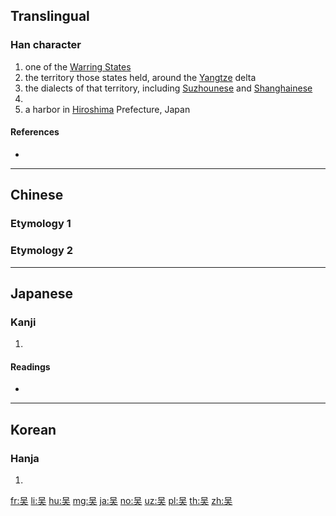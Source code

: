 {{character info/new}}
{{also|吳|呉}}
==Translingual==
{{Han simplified forms|吳|呉|吴}}
===Han character===
{{Han char|rn=30|rad=口|as=04|sn=7|four=|canj=RMK|ids=⿱口天}}

# one of the [[w:Warring States period|Warring States]]
# the territory those states held, around the [[Yangtze]] delta
# the dialects of that territory, including [[Suzhounese]] and [[Shanghainese]]
# {{surname|lang=zh}}
# a harbor in [[Hiroshima]] Prefecture, Japan

====References====
* {{Han ref|kx=0179.070|dkj=03366|dj=0397.010|hdz=10585.030|uh=5434|ud=21556}}

----

==Chinese==

===Etymology 1===
{{zh-see|吳}}

===Etymology 2===
{{zh-see|吞|v}}

----

==Japanese==

===Kanji===
{{ja-kanji|grade=|rs=口04}}

# {{defn|lang=ja|sort=口04}}

====Readings====
* {{ja-readings|on=[[ご]] (go)|kun=[[くれ]] (kure), [[くれる]] (kureru)}}

----

==Korean==

===Hanja===
{{ko-hanja|hangeul=오|rv=o|mr=o}}

# {{defn|lang=ko|sort=口04}}

[[fr:吴]]
[[li:吴]]
[[hu:吴]]
[[mg:吴]]
[[ja:吴]]
[[no:吴]]
[[uz:吴]]
[[pl:吴]]
[[th:吴]]
[[zh:吴]]